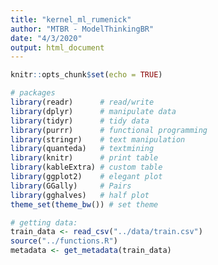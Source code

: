 ```yaml
---
title: "kernel_ml_rumenick"
author: "MTBR - ModelThinkingBR"
date: "4/3/2020"
output: html_document
---
```


```r
knitr::opts_chunk$set(echo = TRUE)

# packages
library(readr)      # read/write
library(dplyr)      # manipulate data
library(tidyr)      # tidy data
library(purrr)      # functional programming
library(stringr)    # text manipulation
library(quanteda)   # textmining
library(knitr)      # print table
library(kableExtra) # custom table
library(ggplot2)    # elegant plot
library(GGally)     # Pairs
library(gghalves)   # half plot
theme_set(theme_bw()) # set theme

# getting data:
train_data <- read_csv("../data/train.csv")
source("../functions.R")
metadata <- get_metadata(train_data)

```
